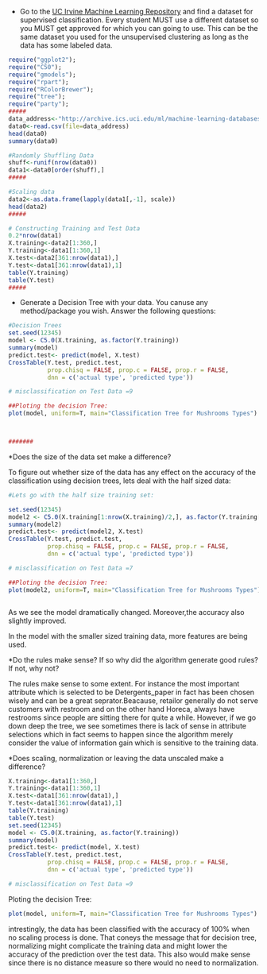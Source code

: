 
* Go to the [UC Irvine Machine Learning Repository](https://archive.ics.uci.edu/ml/) and find a dataset for supervised classification. Every student MUST use a different dataset so you MUST get approved for which you can going to use. This can be the same dataset you used for the unsupervised clustering as long as the data has some labeled data.  

```{r}

require("ggplot2");
require("C50");
require("gmodels");
require("rpart");
require("RColorBrewer");
require("tree");
require("party");
#####
data_address<-"http://archive.ics.uci.edu/ml/machine-learning-databases/00292/Wholesale%20customers%20data.csv"
data0<-read.csv(file=data_address)
head(data0)
summary(data0)

#Randomly Shuffling Data
shuff<-runif(nrow(data0))
data1<-data0[order(shuff),]
#####

#Scaling data
data2<-as.data.frame(lapply(data1[,-1], scale))
head(data2)
#####

# Constructing Training and Test Data
0.2*nrow(data1)
X.training<-data2[1:360,]
Y.training<-data1[1:360,1]
X.test<-data2[361:nrow(data1),]
Y.test<-data1[361:nrow(data1),1]
table(Y.training)
table(Y.test)
#####

```


* Generate a Decision Tree with your data. You canuse any method/package you wish. Answer the following questions:

```{r}

#Decision Trees
set.seed(12345)
model <- C5.0(X.training, as.factor(Y.training))
summary(model)
predict.test<- predict(model, X.test)
CrossTable(Y.test, predict.test,
           prop.chisq = FALSE, prop.c = FALSE, prop.r = FALSE,
           dnn = c('actual type', 'predicted type'))

# misclassification on Test Data =9

##Ploting the decision Tree: 
plot(model, uniform=T, main="Classification Tree for Mushrooms Types")



####### 

```


*Does the size of the data set make a difference?

To figure out whether size of the data has any effect on the accuracy of the classification using decision trees, lets deal with the half sized data:
```{r}

#Lets go with the half size training set:

set.seed(12345)
model2 <- C5.0(X.training[1:nrow(X.training)/2,], as.factor(Y.training[1:length(Y.training)/2]))
summary(model2)
predict.test<- predict(model2, X.test)
CrossTable(Y.test, predict.test,
           prop.chisq = FALSE, prop.c = FALSE, prop.r = FALSE,
           dnn = c('actual type', 'predicted type'))

# misclassification on Test Data =7

##Ploting the decision Tree: 
plot(model2, uniform=T, main="Classification Tree for Mushrooms Types")



```
As we see the model dramatically changed. Moreover,the accuracy also slightly improved. 

In the model with the smaller sized training data, more features are being used.



*Do the rules make sense? If so why did the algorithm generate good rules? If not, why not?   

The rules make sense to some extent. For instance the most important attribute
which is selected to be Detergents_paper in fact has been chosen wisely and can be a 
great seprator.Beacause, retailor generally do not serve customers with restroom and on the other hand Horeca, always have restrooms since people are sitting there for quite a while. However, if we go down deep the tree, we see sometimes there is lack of sense in attribute selections which in fact seems to happen since the algorithm merely consider the value of information gain which is sensitive to the training data. 



*Does scaling, normalization or leaving the data unscaled make a difference?
    
```{r}
X.training<-data1[1:360,]
Y.training<-data1[1:360,1]
X.test<-data1[361:nrow(data1),]
Y.test<-data1[361:nrow(data1),1]
table(Y.training)
table(Y.test)
set.seed(12345)
model <- C5.0(X.training, as.factor(Y.training))
summary(model)
predict.test<- predict(model, X.test)
CrossTable(Y.test, predict.test,
           prop.chisq = FALSE, prop.c = FALSE, prop.r = FALSE,
           dnn = c('actual type', 'predicted type'))

# misclassification on Test Data =9

```


Ploting the decision Tree: 
```{r}
plot(model, uniform=T, main="Classification Tree for Mushrooms Types")

```
intrestingly, the data has been classified with the accuracy of 100% when no scaling process is done.
That coneys the message that for decision tree, normalizing might complicate the training data and might lower the accuracy of the prediction over the test data.
This also would make sense since there is no distance measure so there would no need to normalization.



 
    